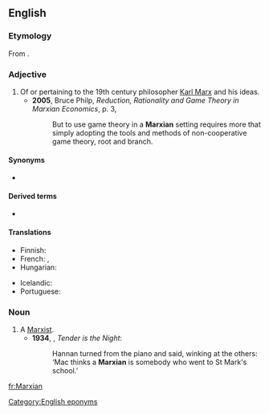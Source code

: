 ==English==
{{wikipedia|Karl Marx}}

===Etymology===
From {{suffix|Marx|ian|lang=en}}.

===Adjective===
{{en-adj}}

# Of or pertaining to the 19th century philosopher [[w:Karl Marx|Karl Marx]] and his ideas. {{defdate|from 19th c.}}
#* '''2005''', Bruce Philp, ''Reduction, Rationality and Game Theory in Marxian Economics'', p. 3,
#*: But to use game theory in a '''Marxian''' setting requires more that simply adopting the tools and methods of non-cooperative game theory, root and branch.

====Synonyms====
* {{l|en|Marxist}}

====Derived terms====
* {{l|en|Marxian unemployment}}

====Translations====
{{trans-top|of or pertaining to Karl Marx and his ideas}}
* Finnish: {{t+|fi|marxilainen}}
* French: {{t+|fr|marxien}}, {{t+|fr|marxiste|m|f}}
* Hungarian: {{t|hu|marxi}}
{{trans-mid}}
* Icelandic: {{t|is|marxískur}}
* Portuguese: {{t|pt|marxiano|m|f}}
{{trans-bottom}}

===Noun===
{{en-noun}}

# A [[Marxist]]. {{defdate|from 19th c.}}
#*'''1934''', {{w|F Scott Fitzgerald}}, ''Tender is the Night'':
#*:Hannan turned from the piano and said, winking at the others: ‘Mac thinks a '''Marxian''' is somebody who went to St Mark's school.’

[[Category:English eponyms]]

[[fr:Marxian]]